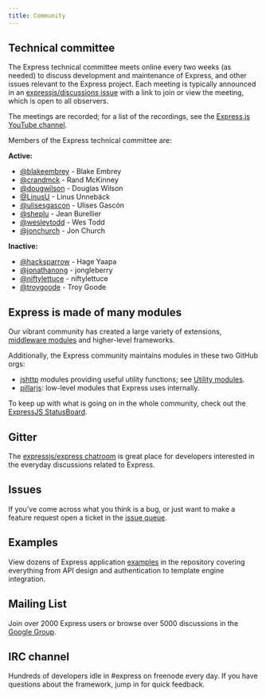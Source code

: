 ```yaml
---
title: Community
---
```


## Technical committee

The Express technical committee meets online every two weeks (as needed) to discuss development and maintenance of Express,
and other issues relevant to the Express project. Each meeting is typically announced in an
[expressjs/discussions issue](https://github.com/expressjs/discussions/issues) with a link to join or view the meeting, which is
open to all observers.

The meetings are recorded; for a list of the recordings, see the [Express.js YouTube channel](https://www.youtube.com/channel/UCYjxjAeH6TRik9Iwy5nXw7g).

Members of the Express technical committee are:

**Active:**

- [@blakeembrey](https://github.com/blakeembrey) - Blake Embrey
- [@crandmck](https://github.com/crandmck) - Rand McKinney
- [@dougwilson](https://github.com/dougwilson) - Douglas Wilson
- [@LinusU](https://github.com/LinusU) - Linus Unnebäck
- [@ulisesgascon](https://github.com/ulisesGascon) - Ulises Gascón
- [@sheplu](https://github.com/sheplu) - Jean Burellier
- [@wesleytodd](https://github.com/wesleytodd) - Wes Todd
- [@jonchurch](https://github.com/jonchurch) - Jon Church

**Inactive:**

- [@hacksparrow](https://github.com/hacksparrow) - Hage Yaapa
- [@jonathanong](https://github.com/jonathanong) - jongleberry
- [@niftylettuce](https://github.com/niftylettuce) - niftylettuce
- [@troygoode](https://github.com/troygoode) - Troy Goode

## Express is made of many modules

Our vibrant community has created a large variety of extensions,
[middleware modules](/resources/middleware.html) and higher-level frameworks.

Additionally, the Express community maintains modules in these two GitHub orgs:

- [jshttp](https://jshttp.github.io/) modules providing useful utility functions; see [Utility modules](/resources/utils.html).
- [pillarjs](https://pillarjs.github.io/): low-level modules that Express uses internally.

To keep up with what is going on in the whole community, check out the [ExpressJS StatusBoard](https://expressjs.github.io/statusboard/).

## Gitter

The [expressjs/express chatroom](https://gitter.im/expressjs/express) is great place
for developers interested in the everyday discussions related to Express.

## Issues

If you've come across what you think is a bug, or just want to make
a feature request open a ticket in the [issue queue](https://github.com/expressjs/express/issues).

## Examples

View dozens of Express application [examples](https://github.com/expressjs/express/tree/master/examples)
in the repository covering everything from API design and authentication to template engine integration.

## Mailing List

Join over 2000 Express users or browse over 5000
discussions in the [Google Group](https://groups.google.com/group/express-js).

## IRC channel

Hundreds of developers idle in #express on freenode every day.
If you have questions about the framework, jump in for quick
feedback.
